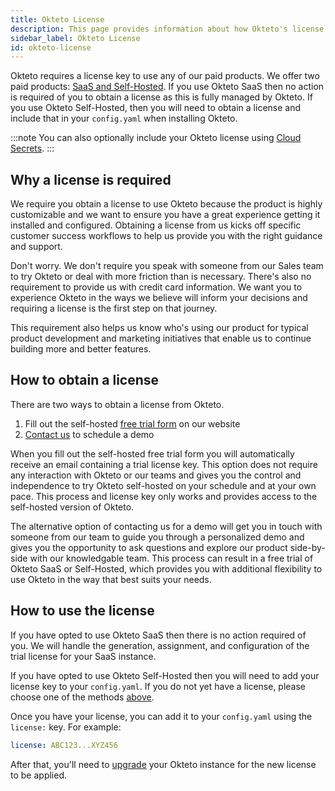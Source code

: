 ```yaml
---
title: Okteto License
description: This page provides information about how Okteto's license works for the products we provide.
sidebar_label: Okteto License
id: okteto-license
---
```


Okteto requires a license key to use any of our paid products. We offer two paid products: [SaaS and Self-Hosted](/saas-vs-self-hosted/). If you use Okteto SaaS then no action is required of you to obtain a license as this is fully managed by Okteto. If you use Okteto Self-Hosted, then you will need to obtain a license and include that in your `config.yaml` when installing Okteto.

:::note
You can also optionally include your Okteto license using [Cloud Secrets](/reference/helm-chart-values.mdx#cloud-provider-secret).
:::

## Why a license is required

We require you obtain a license to use Okteto because the product is highly customizable and we want to ensure you have a great experience getting it installed and configured. Obtaining a license from us kicks off specific customer success workflows to help us provide you with the right guidance and support.

Don't worry. We don't require you speak with someone from our Sales team to try Okteto or deal with more friction than is necessary. There's also no requirement to provide us with credit card information. We want you to experience Okteto in the ways we believe will inform your decisions and requiring a license is the first step on that journey.

This requirement also helps us know who's using our product for typical product development and marketing initiatives that enable us to continue building more and better features.

## How to obtain a license

There are two ways to obtain a license from Okteto.

1. Fill out the self-hosted [free trial form](https://www.okteto.com/free-trial/) on our website
1. [Contact us](https://www.okteto.com/get-demo/) to schedule a demo

When you fill out the self-hosted free trial form you will automatically receive an email containing a trial license key. This option does not require any interaction with Okteto or our teams and gives you the control and independence to try Okteto self-hosted on your schedule and at your own pace. This process and license key only works and provides access to the self-hosted version of Okteto.

The alternative option of contacting us for a demo will get you in touch with someone from our team to guide you through a personalized demo and gives you the opportunity to ask questions and explore our product side-by-side with our knowledgable team. This process can result in a free trial of Okteto SaaS or Self-Hosted, which provides you with additional flexibility to use Okteto in the way that best suits your needs.

## How to use the license

If you have opted to use Okteto SaaS then there is no action required of you. We will handle the generation, assignment, and configuration of the trial license for your SaaS instance.

If you have opted to use Okteto Self-Hosted then you will need to add your license key to your `config.yaml`. If you do not yet have a license, please choose one of the methods [above](#how-to-obtain-a-license).

Once you have your license, you can add it to your `config.yaml` using the `license:` key. For example:

```yaml
license: ABC123...XYZ456
```

After that, you'll need to [upgrade](upgrade.mdx) your Okteto instance for the new license to be applied.

